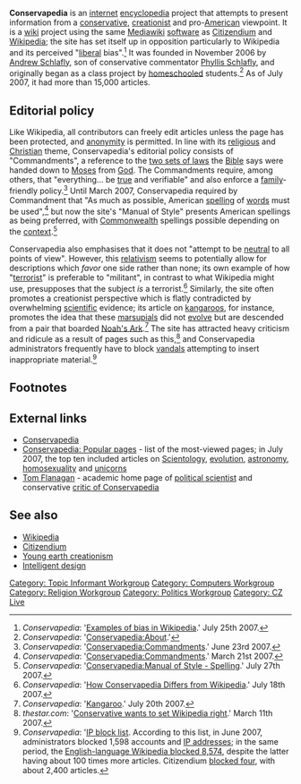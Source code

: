 '''Conservapedia''' is an [[internet]] [[encyclopedia]] project that attempts to present information from a [[conservatism|conservative]], [[Young Earth creationism|creationist]] and pro-[[United States of America|American]] viewpoint. It is a [[wiki]] project using the same [[Mediawiki]] [[software]] as [[Citizendium]] and [[Wikipedia]]; the site has set itself up in opposition particularly to Wikipedia and its perceived "[[liberalism|liberal]] bias".<ref>''Conservapedia'': '[http://www.conservapedia.com/index.php?title=Examples_of_Bias_in_Wikipedia&oldid=249783 Examples of bias in Wikipedia].' July 25th 2007.</ref> It was founded in November 2006 by [[Andrew Schlafly]], son of conservative commentator [[Phyllis Schlafly]], and originally began as a class project by [[homeschooling|homeschooled]] students.<ref>''Conservapedia'': '[http://www.conservapedia.com/Conservapedia:About Conservapedia:About].'</ref> As of July 2007, it had more than 15,000 articles.

==Editorial policy==
Like Wikipedia, all contributors can freely edit articles unless the page has been protected, and [[anonymity]] is permitted. In line with its [[religion|religious]] and [[Christianity|Christian]] theme, Conservapedia's editorial policy consists of "Commandments", a reference to the [[Ten Commandments|two sets of laws]] the [[Bible]] says were handed down to [[Moses]] from [[God]]. The Commandments require, among others, that "everything... be [[truth|true]] and verifiable" and also enforce a [[family]]-friendly policy.<ref>''Conservapedia'': '[http://www.conservapedia.com/index.php?title=Conservapedia:Commandments&oldid=207247 Conservapedia:Commandments].' June 23rd 2007.</ref> Until March 2007, Conservapedia required by Commandment that "As much as possible, American [[spelling]] of [[word]]s must be used",<ref>''Conservapedia'': '[http://www.conservapedia.com/index.php?title=Conservapedia:Commandments&oldid=55263 Conservapedia:Commandments].' March 21st 2007.</ref> but now the site's "Manual of Style" presents American spellings as being preferred, with [[Commonwealth of Nations|Commonwealth]] spellings possible depending on the [[context]].<ref>''Conservapedia'': '[http://www.conservapedia.com/index.php?title=Conservapedia:Manual_of_Style&oldid=252988#Spelling Conservapedia:Manual of Style - Spelling].' July 27th 2007.</ref>

Conservapedia also emphasises that it does not "attempt to be [[neutrality|neutral]] to all points of view". However, this [[relativism]] seems to potentially allow for descriptions which ''favor'' one side rather than none; its own example of how "[[terrorism|terrorist]]" is preferable to "militant", in contrast to what Wikipedia might use, presupposes that the subject ''is'' a terrorist.<ref>''Conservapedia'': '[http://www.conservapedia.com/index.php?title=Conservapedia:How_Conservapedia_Differs_from_Wikipedia&oldid=239880 How Conservapedia Differs from Wikipedia].' July 18th 2007.</ref> Similarly, the site often promotes a creationist perspective which is flatly contradicted by overwhelming [[science|scientific]] evidence; its article on [[kangaroo|kangaroo]]s, for instance, promotes the idea that these [[marsupial]]s did not [[evolution|evolve]] but are descended from a pair that boarded [[Noah's Ark]].<ref>''Conservapedia'': '[http://www.conservapedia.com/index.php?title=Kangaroo&oldid=242574 Kangaroo].' July 20th 2007.</ref> The site has attracted heavy criticism and ridicule as a result of pages such as this,<ref>''thestar.com'': '[http://www.thestar.com/sciencetech/article/190501 Conservative wants to set Wikipedia right].' March 11th 2007.</ref> and Conservapedia administrators frequently have to block [[vandalism (wiki)|vandals]] attempting to insert inappropriate material.<ref>''Conservapedia'': '[http://www.conservapedia.com/Special:Ipblocklist IP block list]. According to this list, in June 2007, administrators blocked 1,598 accounts and [[IP address]]es; in the same period, the [http://en.wikipedia.org/wiki/Special:Ipblocklist English-language Wikipedia blocked 8,574], despite the latter having about 100 times more articles. Citizendium [http://en.citizendium.org/wiki/Special:Ipblocklist blocked four], with about 2,400 articles.</ref>

==Footnotes==
<div class="references-2column">
<references/>
</div>

==External links==
*[http://www.conservapedia.com Conservapedia]
*[http://www.conservapedia.com/Special:Popularpages Conservapedia: Popular pages] - list of the most-viewed pages; in July 2007, the top ten included articles on [[Scientology]], [[evolution]], [[astronomy]], [[homosexuality]] and [[unicorn]]s
*[http://www.poli.ucalgary.ca/Flanagan.htm Tom Flanagan] - academic home page of [[political science|political scientist]] and conservative [http://www.thestar.com/sciencetech/article/190501 critic of Conservapedia]

==See also==
*[[Wikipedia]]
*[[Citizendium]]
*[[Young earth creationism]]
*[[Intelligent design]]

[[Category: Topic Informant Workgroup]]
[[Category: Computers Workgroup]]
[[Category: Religion Workgroup]]
[[Category: Politics Workgroup]]
[[Category: CZ Live]]